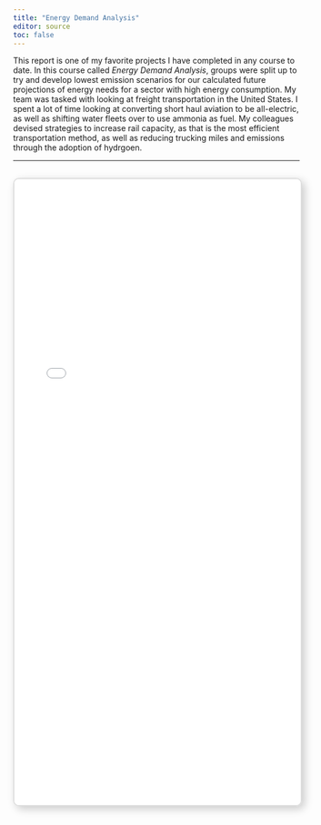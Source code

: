 ---
title: "Energy Demand Analysis"
editor: source
toc: false
---

This report is one of my favorite projects I have completed in any course to date. In this course called *Energy Demand Analysis*, groups were split up to try and develop lowest emission scenarios for our calculated future projections of energy needs for a sector with high energy consumption. My team was tasked with looking at freight transportation in the United States. I spent a lot of time looking at converting short haul aviation to be all-electric, as well as shifting water fleets over to use ammonia as fuel. My colleagues devised strategies to increase rail capacity, as that is the most efficient transportation method, as well as reducing trucking miles and emissions through the adoption of hydrgoen.


---

<iframe src="media/freight_report.pdf" width="100%" height="1100px" style="border: 2px solid #ddd; box-shadow: 5px 5px 15px rgba(0,0,0,0.2); border-radius: 10px;"> </iframe>
---